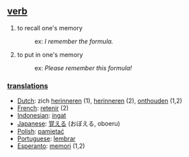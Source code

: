 == [[verb]] ==
# to recall one's memory
#:ex: ''I remember the formula.''
# to put in one's memory
#:ex: ''Please remember this formula!''

=== [[translation]]s ===
*[[Dutch]]: zich [[herinneren]] (1), [[herinneren]] (2), [[onthouden]] (1,2)
*[[French]]: [[retenir]] (2)
*[[Indonesian]]: [[ingat]]
*[[Japanese]]: [[覚える]] (おぼえる, oboeru)
*[[Polish]]: [[pamiętać]]
*[[Portuguese]]: [[lembrar]]
*[[Esperanto]]: [[memori]] (1,2)